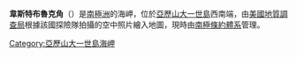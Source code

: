 {{coord|71|50|S|75|26|W|display=title}}

'''韋斯特布魯克角'''（{{lang-en|Cape Westbrook}}）是[[南極洲|南極洲]]的海岬，位於[[亞歷山大一世島|亞歷山大一世島]]西南端，由[[美國地質調查局|美國地質調查局]]根據該國探險隊拍攝的空中照片繪入地圖，現時由[[南極條約體系|南極條約體系]]管理。

{{DEFAULTSORT:Cape Westbrook}}
[[Category:亞歷山大一世島海岬|Category:亞歷山大一世島海岬]]


{{AlexanderIsland-geo-stub}}